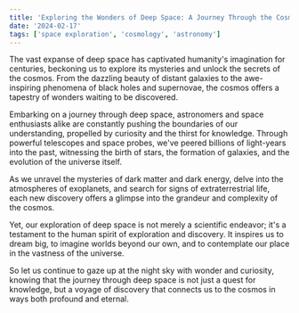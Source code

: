 ```yaml
---
title: 'Exploring the Wonders of Deep Space: A Journey Through the Cosmos'
date: '2024-02-17'
tags: ['space exploration', 'cosmology', 'astronomy']
---
```


<CustomImage src="https://raw.githubusercontent.com/sabahali/blogposts/main/images/space.jpg" alt="ChatGPT provides the benefits of Static-Site Generation" />

The vast expanse of deep space has captivated humanity's imagination for centuries, beckoning us to explore its mysteries and unlock the secrets of the cosmos. From the dazzling beauty of distant galaxies to the awe-inspiring phenomena of black holes and supernovae, the cosmos offers a tapestry of wonders waiting to be discovered.

Embarking on a journey through deep space, astronomers and space enthusiasts alike are constantly pushing the boundaries of our understanding, propelled by curiosity and the thirst for knowledge. Through powerful telescopes and space probes, we've peered billions of light-years into the past, witnessing the birth of stars, the formation of galaxies, and the evolution of the universe itself.

As we unravel the mysteries of dark matter and dark energy, delve into the atmospheres of exoplanets, and search for signs of extraterrestrial life, each new discovery offers a glimpse into the grandeur and complexity of the cosmos.

Yet, our exploration of deep space is not merely a scientific endeavor; it's a testament to the human spirit of exploration and discovery. It inspires us to dream big, to imagine worlds beyond our own, and to contemplate our place in the vastness of the universe.

So let us continue to gaze up at the night sky with wonder and curiosity, knowing that the journey through deep space is not just a quest for knowledge, but a voyage of discovery that connects us to the cosmos in ways both profound and eternal.
